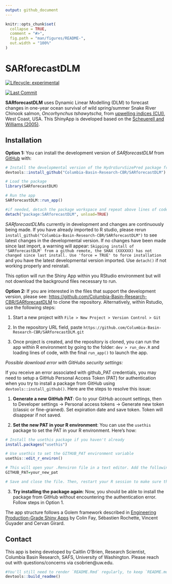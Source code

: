 ```yaml
---
output: github_document
---
```


<!-- README.md is generated from README.Rmd. Please edit that file -->

```r
knitr::opts_chunk$set(
  collapse = TRUE,
  comment = "#>",
  fig.path = "man/figures/README-",
  out.width = "100%"
)
```

# SARforecastDLM

<!-- badges: start -->
[![Lifecycle: experimental](https://img.shields.io/badge/lifecycle-experimental-orange.svg)](https://lifecycle.r-lib.org/articles/stages.html#experimental)
<!-- badges: end -->

<!-- lastcommit: start -->
[![Last Commit](https://img.shields.io/github/last-commit/Columbia-Basin-Research-CBR/SARforecastDLM)](https://github.com/Columbia-Basin-Research-CBR/SARforecastDLM/commits/main)
<!-- lastcommit: end -->


**SARforecastDLM** uses Dynamic Linear Modelling (DLM) to forecast changes in one-year ocean survival of wild spring/summer Snake River Chinook salmon, *Oncorhynchus tshawytscha*, from [upwelling indices (CUI)](https://oceanview.pfeg.noaa.gov/products/upwelling/intro), West Coast, USA. This ShinyApp is developed based on the [Scheuerell and Williams (2005)](https://onlinelibrary.wiley.com/doi/full/10.1111/j.1365-2419.2005.00346.x).


## Installation

**Option 1:** You can install the development version of *SARforecastDLM* from [GitHub](https://github.com/) with:

``` r
# Install the developmental version of the HydroSurvSizePred package from GitHub
devtools::install_github("Columbia-Basin-Research-CBR/SARforecastDLM")

# Load the package
library(SARforecastDLM)

# Run the app
SARforecastDLM::run_app()

#if needed, detach the package workspace and repeat above lines of code
detach("package:SARforecastDLM", unload=TRUE)
```
*SARforecastDLM*is currently in development and changes are continuously being made. If you have already imported to R studio, please rerun `install_github("Columbia-Basin-Research-CBR/SARforecastDLM")` to see latest changes in the developmental version. If no changes have been made since last import, a warning will appear: `Skipping install of 'SARforecastDLM' from a github remote, the SHAX (XXXXXX) has not changed since last install. Use 'force = TRUE' to force installation` and you have the latest developmental version imported. Use `detach()` if not working properly and reinstall. 

This option will run the Shiny App within you RStudio environment but will not download the background files necessary to run. 

**Option 2:** If you are interested in the files that support the development version, please see: [https://github.com/Columbia-Basin-Research-CBR/SARforecastDLM](https://github.com/Columbia-Basin-Research-CBR/SARforecastDLM) to clone the repository. Alternatively, within Rstudio, use the following steps: 

1. Start a new project with  `File > New Project > Version Control > Git` 

2. In the repository URL field, paste `https://github.com/Columbia-Basin-Research-CBR/SARforecastDLM.git`

3. Once project is created, and the repository is cloned, you can run the app within R environment by going to the folder: `dev > run_dev.R` and loading lines of code, with the final `run_app()` to launch the app.

*Possible download error with GitHubs security settings:*

If you receive an error associated with github_PAT credentials, you may need to setup a GitHub Personal Access Token (PAT) for authentication when you try to install a package from GitHub using `devtools::install_github()`. Here are the steps to resolve this issue:

1. **Generate a new GitHub PAT**: Go to your GitHub account settings, then to Developer settings -> Personal access tokens -> Generate new token (classic or fine-grained). Set expiration date and save token. Token will disappear if not saved.

2. **Set the new PAT in your R environment**: You can use the `usethis` package to set the PAT in your R environment. Here's how:

```r
# Install the usethis package if you haven't already
install.packages("usethis")

# Use usethis to set the GITHUB_PAT environment variable
usethis::edit_r_environ()

# This will open your .Renviron file in a text editor. Add the following line to the file, replacing "your_new_pat" with your actual PAT:
GITHUB_PAT=your_new_pat

# Save and close the file. Then, restart your R session to make sure the new environment variable takes effect.
```

3. **Try installing the package again**: Now, you should be able to install the package from GitHub without encountering the authentication error. Follow steps in Option 1.



The app structure follows a Golem framework described in [Engineering Production-Grade Shiny Apps](https://engineering-shiny.org/setting-up-for-success.html) by Colin Fay, Sébastien Rochette, Vincent Guyader and Cervan Girard.

## Contact

This app is being developed by Caitlin O'Brien, Research Scientist, Columbia Basin Research, SAFS, University of Washington. Please reach out with questions/concerns via csobrien@uw.edu.

```r
#You'll still need to render `README.Rmd` regularly, to keep `README.md` up-to-date. `devtools::build_readme()` is handy for this.
devtools::build_readme()
```

